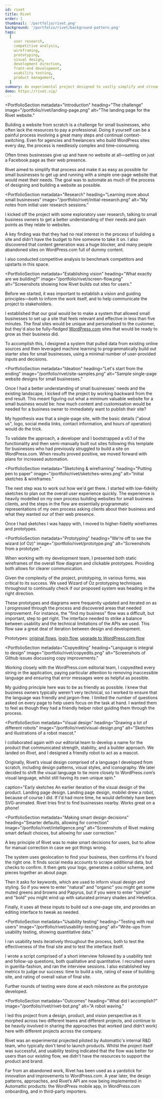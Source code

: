 ```yaml
---
id: rivet
title: Rivet
order: 1
thumbnail: '/portfolio/rivet.png'
background: '/portfolio/rivet/background-pattern.png'
tags:
  [
    user research,
    competitive analysis,
    wireframing,
    prototyping,
    visual design,
    development direction,
    front-end development,
    usability testing,
    product management,
  ]
summary: An experimental project designed to vastly simplify and streamline the WordPress site-building process for small business owners by using technology to automate design decisions.
demo: https://rivet.vip/
---
```



<PortfolioSection
  metadata="Introduction"
  heading="The challenge"
  image="/portfolio/rivet/landing-page.png"
  alt="The landing page for the Rivet website."
>

  Building a website from scratch is a challenge for small businesses, who often lack the resources to pay a professional. Doing it yourself can be a painful process involving a great many steps and continual context-switching. Even for agencies and freelancers who build WordPress sites every day, the process is needlessly complex and time-consuming.

  Often times businesses give up and have no website at all—settling on just a Facebook page as their web presence.

  Rivet aimed to simplify that process and make it as easy as possible for small businesses to get up and running with a simple one-page website that would meet their needs. The goal was to automate as much of the process of designing and building a website as possible.

</PortfolioSection>

<PortfolioSection
  metadata="Research"
  heading="Learning more about small businesses"
  image="/portfolio/rivet/initial-research.png"
  alt="My notes from initial user research sessions."
>

  I kicked off the project with some exploratory user research, talking to small business owners to get a better understanding of their needs and pain points as they relate to websites.

  A key finding was that they had no real interest in the process of building a site and didn’t have the budget to hire someone to take it on. I also discovered that content generation was a huge blocker, and many people abandoned sites on WordPress.com full of dummy content.

  I also conducted competitive analysis to benchmark competitors and upstarts in this space.

</PortfolioSection>


<PortfolioSection
  metadata="Establishing vision"
  heading="What exactly are we building?"
  image="/portfolio/rivet/screen-flow.png"
  alt="Screenshots showing how Rivet builds out sites for users."
  >

  Before we started, it was important to establish a vision and guiding principles—both to inform the work itself, and to help communicate the project to stakeholders.

  I established that our goal would be to make a system that allowed small businesses to set up a site that feels relevant and effective in less than five minutes. The final sites would be unique and personalised to the customer, but they'd also be fully-fledged [WordPress.com](http://wordpress.com) sites that would be ready to grow as their business did.

  To accomplish this, I designed a system that pulled data from existing online sources and then leveraged machine learning to programmatically build out starter sites for small businesses, using a minimal number of user-provided inputs and decisions.
  </PortfolioSection>

<PortfolioSection
  metadata="Ideation"
  heading="Let's start from the ending"
  image="/portfolio/rivet/site-samples.png"
  alt="Sample single-page website designs for small businesses."
  >

  Once I had a better understanding of small businesses' needs and the existing landscape, I kicked off the project by working backward from the end result. This meant figuring out what a minimum valuable website for a small business would be: how much content and customisation would be needed for a business owner to immediately want to publish their site?

  My hypothesis was that a single-page site, with the basic details (\"about us\", logo, social media links, contact information, and hours of operation) would do the trick.

  To validate the approach, a developer and I bootstrapped a v0.1 of the functionality and then semi-manually built out sites following this template for businesses who had previously struggled to build a site on WordPress.com. When results proved positive, we moved forward with plans for increased automation.
</PortfolioSection>

<PortfolioSection
  metadata="Sketching & wireframing"
  heading="Putting pen to paper"
  image="/portfolio/rivet/sketches-wires.png"
  alt="Initial sketches & wireframes."
  >

  The next step was to work out how we'd get there. I started with low-fidelity sketches to plan out the overall user experience quickly. The experience is heavily modelled on my own process building websites for small business clients, and the steps in the flow are essentially programmatic representations of my own process asking clients about their business and what they wanted our of their web presence.

  Once I had sketches I was happy with, I moved to higher-fidelity wireframes and prototypes.
</PortfolioSection>

<PortfolioSection
  metadata="Prototyping"
  heading="We're off to see the wizard (of Oz)"
  image="/portfolio/rivet/prototype.png"
  alt="Screenshots from a prototype."
  >

  When working with my development team, I presented both static wireframes of the overall flow diagram and clickable prototypes. Providing both allows for clearer communication.

  Given the  complexity of the project, prototyping, in various forms, was critical to its success. We used Wizard of Oz prototyping techniques throughout to continually check if our proposed system was heading in the right direction.

  These prototypes and diagrams were frequently updated and iterated on as I progressed through the process and discovered areas that needed improvement. For instance, the \"find my business\" flow was a difficult, but important, step to get right. The interface needed to strike a balance between usability and the technical limitations of the APIs we used. This flow saw a great deal of iteration between design and development.

  Prototypes: [original flows](https://automattic.invisionapp.com/share/4JPTIDIXG5T), [login flow](https://automattic.invisionapp.com/share/7HJT5D9DE2V), [upgrade to WordPress.com flow](https://automattic.invisionapp.com/share/ZFJSM0JY895)
</PortfolioSection>


<PortfolioSection
  metadata="Copyediting"
  heading="Language is integral to design"
  image="/portfolio/rivet/copyedits.png"
  alt="Screenshots of Github issues discussing copy improvements."
  >

  Working closely with the WordPress.com editorial team, I copyedited every string in the application, paying particular attention to removing inaccessible language and ensuring that error messages were as helpful as possible.

  My guiding principle here was to be as friendly as possible. I knew that business owners typically weren't very technical, so I worked to ensure that the language was friendly and jargon-free. I limited the number of questions asked on every page to help users focus on the task at hand. I wanted them to feel as though they had a friendly helper robot guiding them through the process.

</PortfolioSection>

<PortfolioSection
  metadata="Visual design"
  heading="Drawing a lot of different robots"
  image="/portfolio/rivet/visual-design.png"
  alt="Sketches and illustrations of a robot mascot."
  >

  I collaborated again with our editorial team to develop a name for the product that communicated strength, stability, and a builder approach. We landed on _Rivet_, and I designed a friendly robot to act as a mascot.

  Originally, Rivet’s visual design comprised of a language I developed from scratch, including design patterns, visual styles, and iconography. We later decided to shift the visual language to tie more closely to WordPress.com’s visual language, whilst still having its own unique spin."

  caption="Early sketches An earlier iteration of the visual design of the product. Landing page design. Landing page design, mobileI drew a robot, because of course I did. If I'd had more time, he would definitely have been SVG-animated. Rivet tries first to find businesses nearby. Works great on a phone!
</PortfolioSection>

<PortfolioSection
  metadata="Making smart design decisions"
  heading="Smarter defaults, allowing for correction"
  image="/portfolio/rivet/intelligence.png"
  alt="Screenshots of Rivet making smart default choices, but allowing for user correction."
  >

  A key principle of Rivet was to make smart decisions for users, but to allow for manual correction in case we got things wrong.

  The system uses geolocation to find your business, then confirms it's found the right one. It finds social media accounts to scrape additional data, but checks to confirm. It then gets your logo, generates a colour scheme, and pieces together an about page.

  Then it asks for keywords, which are used to inform visual design and styling. So if you were to enter \"natural\" and \"organic\" you might get some muted greens and browns and Papyrus, but if you were to enter \"simple\" and \"bold\" you might wind up with saturated primary shades and Helvetica.

  Finally, it uses all these inputs to build out a one-page site, and provides an editing interface to tweak as needed.
</PortfolioSection>

<PortfolioSection
  metadata="Usability testing"
  heading="Testing with real users"
  image="/portfolio/rivet/usability-testing.png"
  alt="Write-ups from usability testing, showing quantitative data."
  >

  I ran usability tests iteratively throughout the process, both to test the effectiveness of the final site and to test the interface itself.

  I wrote a script comprised of a short interview followed by a usability test and follow-up questions, both qualitative and quantitative. I recruited users in guerilla-fashion, and ran the interview sessions. I also established key metrics to judge our success: time to build a site, rating of ease of building site, and rating of overall value of final site.

  Further rounds of testing were done at each milestone as the prototype developed.

</PortfolioSection>

<PortfolioSection
  metadata="Outcomes"
  heading="What did I accomplish?"
  image="/portfolio/rivet/rivet-bot.png"
  alt="A robot waving."
  >

  I led this project from a design, product, and vision perspective as it morphed across two different teams and different projects, and continue to be heavily involved in sharing the approaches that worked (and didn’t work) here with different projects across the company.

  Rivet was an experimental projected piloted by Automattic's internal R&D team, who typically don't tend to launch products. Whilst the project itself was successful, and usability testing indicated that the flow was better for users than our existing flow, we didn't have the resources to support the product and brand.

  Far from an abandoned work, Rivet has been used as a yardstick for innovation and improvements to WordPress.com. A year later, the design patterns, approaches, and Rivet’s API are now being implemented in Automattic products: the WordPress mobile app, in WordPress.com onboarding, and in third-party importers.
</PortfolioSection>
